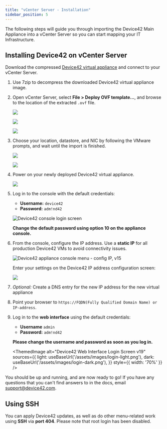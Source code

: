 ```yaml
---
title: "vCenter Server - Installation"
sidebar_position: 5
---
```



The following steps will guide you through importing the Device42 Main Appliance into a vCenter Server so you can start mapping your IT Infrastructure.

## Installing Device42 on vCenter Server

Download the compressed [Device42 virtual appliance](https://www.device42.com/download/) and connect to your vCenter Server. 

1. Use 7zip to decompress the downloaded Device42 virtual appliance image.
2. Open vCenter Server, select **File > Deploy OVF template...**, and browse to the location of the extracted `.ovf` file.
   
    ![](/assets/images/wpid6183-media_1326257039196.png)

    ![](/assets/images/wpid6184-media_1326257161923.png)

    ![](/assets/images/wpid6185-media_1326257215753.png)

3. Choose your location, datastore, and NIC by following the VMware prompts, and wait until the import is finished.

    ![](/assets/images/wpid6186-media_1326257260982.png)

    ![](/assets/images/wpid6187-media_1326257290551.png)

4. Power on your newly deployed Device42 virtual appliance.

    ![](/assets/images/wpid6188-media_1326257403442.png)

5. Log in to the console with the default credentials: 
   
   - **Username:** `device42`
   - **Password:** `adm!nd42` 
   
   ![Device42 console login screen](/assets/images/d42-console-login-screen-v15.png)

   **Change the default password using option 10 on the appliance console.**

6. From the console, configure the IP address. Use a **static IP** for all production Device42 VMs to avoid connectivity issues.
   
    ![Device42 appliance console menu - config IP, v15](/assets/images/d42-console-menu-config-IP-v15.png)

    Enter your settings on the Device42 IP address configuration screen: 

    ![](/assets/images/wpid6189-media_1326257599676.png)

7. _Optional:_ Create a DNS entry for the new IP address for the new virtual appliance
8.  Point your browser to `https://FQDN(Fully Qualified Domain Name) or IP-address`.
9.  Log in to the **web interface** using the default credentials:
    
    - **Username** `admin` 
    - **Password:** `adm!nd42` 
    
    **Please change the username and password as soon as you log in.**

    <ThemedImage
    alt="Device42 Web Interface Login Screen v19"
    sources={{
        light: useBaseUrl('/assets/images/login-light.png'),
        dark: useBaseUrl('/assets/images/login-dark.png'),
    }}
    style={{ width: '70%' }} 
    />    

You should be up and running, and are now ready to go! If you have any questions that you can't find answers to in the docs, email support@device42.com.

## Using SSH

You can apply Device42 updates, as well as do other menu-related work using **SSH** via **port 404**. Please note that root login has been disabled.
